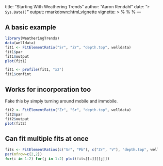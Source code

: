 <!-- rmarkdown v1 -->
---
title: "Starting With Weathering Trends"
author: "Aaron Rendahl"
date: "`r Sys.Date()`"
output: rmarkdown::html_vignette
vignette: >
  %\VignetteIndexEntry{Starting With Weathering Trends}
  %\VignetteEngine{knitr::rmarkdown}
  %\VignetteEncoding{UTF-8}
---

## A basic example

```r
library(WeatheringTrends)
data(welldata)
fit1 <- FitElementRatio("Sr", "Zr", "depth.top", welldata)
fit1$par
fit1$output
plot(fit1)
```

```r
fit1 <- profile(fit1, "x2")
fit1$confint
```

## Works for incorporation too

Fake this by simply turning around mobile and immobile.
```r
fit2 <- FitElementRatio("Zr", "Sr", "depth.top", welldata)
fit2$par
fit2$output
plot(fit2)
```

## Can fit multiple fits at once

```r
fits <- FitElementRatios(c("Sr", "Pb"), c("Zr", "V"), "depth.top", welldata)
par(mfrow=c(2,2))
for(i in 1:2) for(j in 1:2) plot(fits[[i]][[j]])
```


